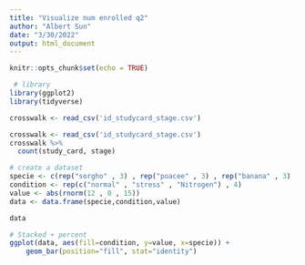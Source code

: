 ```yaml
---
title: "Visualize num enrolled q2"
author: "Albert Sun"
date: "3/30/2022"
output: html_document
---
```


```r
knitr::opts_chunk$set(echo = TRUE)
```

```r
 # library
library(ggplot2)
library(tidyverse)
```

```r
crosswalk <- read_csv('id_studycard_stage.csv')
```


```r
crosswalk <- read_csv('id_studycard_stage.csv')
crosswalk %>%
  count(study_card, stage)
```


```r
# create a dataset
specie <- c(rep("sorgho" , 3) , rep("poacee" , 3) , rep("banana" , 3) , rep("triticum" , 3) )
condition <- rep(c("normal" , "stress" , "Nitrogen") , 4)
value <- abs(rnorm(12 , 0 , 15))
data <- data.frame(specie,condition,value)

data
```


```r
# Stacked + percent
ggplot(data, aes(fill=condition, y=value, x=specie)) + 
    geom_bar(position="fill", stat="identity")
```


